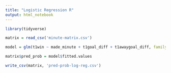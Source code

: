 ```yaml
---
title: "Logistic Regression R"
output: html_notebook
---
```


```r
library(tidyverse)
```

```r
matrix = read_csv('minute-matrix.csv')
```


```r
model = glm(t1win ~ made_minute + t1goal_diff + t1awaygoal_diff, family = "binomial", data = matrix)
```

```r
matrix$pred_prob = model$fitted.values
```

```r
write_csv(matrix, 'pred-prob-log-reg.csv')
```

